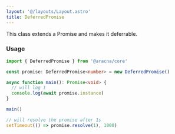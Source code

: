 ```yaml
---
layout: '@/layouts/Layout.astro'
title: DeferredPromise
---
```


This class extends a Promise and makes it deferrable.

### Usage

```ts
import { DeferredPromise } from '@aracna/core'

const promise: DeferredPromise<number> = new DeferredPromise()

async function main(): Promise<void> {
  // will log 1
  console.log(await promise.instance)
}

main()

// will resolve the promise after 1s
setTimeout(() => promise.resolve(1), 1000)
```
